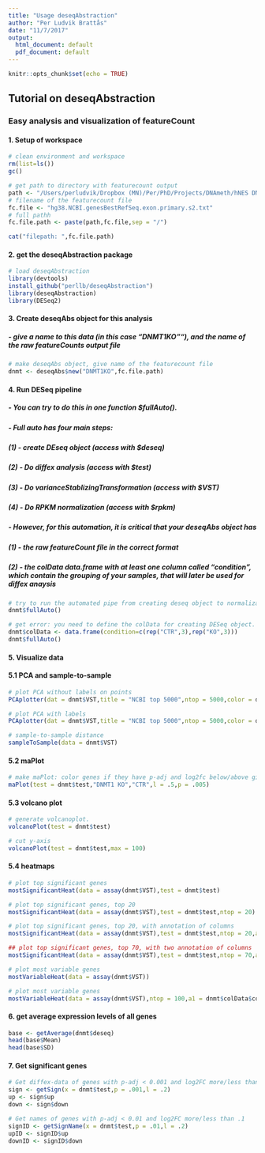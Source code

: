```yaml
---
title: "Usage deseqAbstraction"
author: "Per Ludvik Brattås"
date: "11/7/2017"
output:
  html_document: default
  pdf_document: default
---
```


```r
knitr::opts_chunk$set(echo = TRUE)
```

## Tutorial on deseqAbstraction
 
### Easy analysis and visualization of featureCount 

#### 1. Setup of workspace

```r

# clean environment and workspace
rm(list=ls())
gc()

# get path to directory with featurecount output
path <- "/Users/perludvik/Dropbox (MN)/Per/PhD/Projects/DNAmeth/hNES DNMT1 KO/RNAseq/PairedParam/Quant/"
# filename of the featurecount file
fc.file <- "hg38.NCBI.genesBestRefSeq.exon.primary.s2.txt"
# full pathh
fc.file.path <- paste(path,fc.file,sep = "/")

cat("filepath: ",fc.file.path)

```

#### 2. get the deseqAbstraction package

```r

# load deseqAbstraction
library(devtools)
install_github("perllb/deseqAbstraction")
library(deseqAbstraction)
library(DESeq2)

```


#### 3. Create deseqAbs object for this analysis
##### - give a name to this data (in this case "DNMT1KO""), and the name of the raw featureCounts output file

```r

# make deseqAbs object, give name of the featurecount file
dnmt <- deseqAbs$new("DNMT1KO",fc.file.path)

```

#### 4. Run DESeq pipeline
##### - You can try to do this in one function $fullAuto(). 
##### - Full auto has four main steps:
##### (1) - create DEseq object (access with $deseq)
##### (2) - Do diffex analysis (access with $test)
##### (3) - Do varianceStablizingTransformation (access with $VST)
##### (4) - Do RPKM normalization (access with $rpkm)

##### - However, for this automation, it is critical that your deseqAbs object has
##### (1) - the raw featureCount file in the correct format
##### (2) - the colData data.frame with at least one column called "condition", which contain the grouping of your samples, that will later be used for diffex anaysis

```r

# try to run the automated pipe from creating deseq object to normalization (rpkm, vst) and diffex analysis!
dnmt$fullAuto()

# get error: you need to define the colData for creating DESeq object. Must be data.frame with a "condition" column that will define the diffex analysis groups
dnmt$colData <- data.frame(condition=c(rep("CTR",3),rep("KO",3)))
dnmt$fullAuto()

```

#### 5. Visualize data
#### 5.1 PCA and sample-to-sample

```r

# plot PCA without labels on points
PCAplotter(dat = dnmt$VST,title = "NCBI top 5000",ntop = 5000,color = dnmt$colData$condition,shape=dnmt$colData$condition)

# plot PCA with labels
PCAplotter(dat = dnmt$VST,title = "NCBI top 5000",ntop = 5000,color = dnmt$colData$condition,shape=dnmt$colData$condition,label = dnmt$colData$condition)

# sample-to-sample distance
sampleToSample(data = dnmt$VST)

```

#### 5.2 maPlot

```r

# make maPlot: color genes if they have p-adj and log2fc below/above given values (p and l) 
maPlot(test = dnmt$test,"DNMT1 KO","CTR",l = .5,p = .005)

```

#### 5.3 volcano plot

```r


# generate volcanoplot. 
volcanoPlot(test = dnmt$test)

# cut y-axis 
volcanoPlot(test = dnmt$test,max = 100)


```

#### 5.4 heatmaps
```r

# plot top significant genes
mostSignificantHeat(data = assay(dnmt$VST),test = dnmt$test)

# plot top significant genes, top 20
mostSignificantHeat(data = assay(dnmt$VST),test = dnmt$test,ntop = 20)

# plot top significant genes, top 20, with annotation of columns
mostSignificantHeat(data = assay(dnmt$VST),test = dnmt$test,ntop = 20,a1 = dnmt$colData$condition,n1 = "Treatment")

## plot top significant genes, top 70, with two annotation of columns
mostSignificantHeat(data = assay(dnmt$VST),test = dnmt$test,ntop = 70,a1 = dnmt$colData$condition,n1 = "Treatment",a2 = colnames(dnmt$rawCounts),n2 = "sampleNames")

# plot most variable genes
mostVariableHeat(data = assay(dnmt$VST))

# plot most variable genes
mostVariableHeat(data = assay(dnmt$VST),ntop = 100,a1 = dnmt$colData$condition,n1 = "Treatment")


```

#### 6. get average expression levels of all genes

```r
base <- getAverage(dnmt$deseq)
head(base$Mean)
head(base$SD)

```

#### 7. Get significant genes
```r
# Get diffex-data of genes with p-adj < 0.001 and log2FC more/less than 0.2
sign <- getSign(x = dnmt$test,p = .001,l = .2)
up <- sign$up
down <- sign$down

# Get names of genes with p-adj < 0.01 and log2FC more/less than .1
signID <- getSignName(x = dnmt$test,p = .01,l = .2)
upID <- signID$up
downID <- signID$down

```

